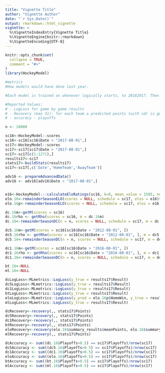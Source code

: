 ```yaml
---
title: "Vignette Title"
author: "Vignette Author"
date: "`r Sys.Date()`"
output: rmarkdown::html_vignette
vignette: >
  %\VignetteIndexEntry{Vignette Title}
  %\VignetteEngine{knitr::rmarkdown}
  %\VignetteEncoding{UTF-8}
---
```


```r
knitr::opts_chunk$set(
  collapse = TRUE,
  comment = "#>"
)
library(HockeyModel)
```

```r
#metrics
#How models would have done last year.

#Each model is trained on whenever logically starts, to 20162017. Then tested on 20172018.

#Reported Values:
# - LogLoss for game by game results
# - Recovery (max 31): for each team a predicted points (with sd) is generated. Sum the density at actual points for each team for a gaussian curve with sd=sd, centre= points predicted
# - accuracy - playoffs

n <- 10000

sc16<-HockeyModel::scores
sc16<-sc16[sc16$Date < "2017-08-01",]
sc17<-HockeyModel::scores
sc17<-sc17[sc17$Date > "2017-08-01",]
sc17<-sc17[c(1:1271),]
results17<-sc17
stats17<-buildStats(results17)
sc17<-sc17[,c('Date','HomeTeam','AwayTeam')]

adv16 <- prepareAdvancedData()
adv16 <- adv16[adv16$Date < "2017-08-01",]


e16<-HockeyModel:::calculateEloRatings(sc16, k=8, mean_value = 1505, new_teams = 1300, regress_strength = 3, home_adv = 35)
elo.16<-remainderSeasonELO(scores = NULL, schedule = sc17, elos = e16)$summary_results
elo.16p<-remainderSeasonELO(scores = NULL, schedule = sc17, elos = e16, odds = TRUE)

dc.16m<-getM(scores = sc16)
dc.16rho <- getRho(scores = sc16, m = dc.16m)
dc.16<-remainderSeasonDC(n = n, scores = NULL, schedule = sc17, m = dc.16m, rho= dc.16rho)$summary_results

dc5.16m<-getM(scores = sc16[sc16$Date > "2012-08-01", ])
dc5.16rho <- getRho(scores = sc16[sc16$Date > "2012-08-01", ], m = dc5.16m)
dc5.16<-remainderSeasonDC(n = n, scores = NULL, schedule = sc17, m = dc5.16m, rho= dc5.16rho)$summary_results

dc1.16m<-getM(scores = sc16[sc16$Date > "2016-08-01", ])
dc1.16rho <- getRho(scores = sc16[sc16$Date > "2016-08-01", ], m = dc1.16m)
dc1.16<-remainderSeasonDC(n = n, scores = NULL, schedule = sc17, m = dc1.16m, rho= dc1.16rho)$summary_results

bt.16<-NULL
ml.16<-NULL

dcLogLoss<-MLmetrics::LogLoss(y_true = results17$Result)
dc5LogLoss<-MLmetrics::LogLoss(y_true = results17$Result)
dc1LogLoss<-MLmetrics::LogLoss(y_true = results17$Result)
btLogLoss<-MLmetrics::LogLoss(y_true = results17$Result)
eloLogLoss<-MLmetrics::LogLoss(y_pred = elo.16p$HomeWin, y_true = results17$Result)
mlLogLoss<-MLmetrics::LogLoss(y_true = results17$Result)

dcRecovery<-recovery(,, stats17$Points)
dc5Recovery<-recovery(,, stats17$Points)
dc1Recovery<-recovery(,, stats17$Points)
btRecovery<-recovery(,, stats17$Points)
eloRecovery<-recovery(elo.16$summary_results$meanPoints, elo.16$summary_results$sdPoints, stats17$Points)
mlRecovery<-recovery(,, stats17$Points)

dcAccuracy <- sum((dc.16$Playoffs>0.5) == sc17$Playoffs)/nrow(sc17)
dc5Accuracy <- sum((dc5.16$Playoffs>0.5) == sc17$Playoffs)/nrow(sc17)
dc1Accuracy <- sum((dc1.16$Playoffs>0.5) == sc17$Playoffs)/nrow(sc17)
eloAccuracy <- sum((elo.16$Playoffs>0.5) == sc17$Playoffs)/nrow(sc17)
btAccuracy <- sum((bt.16$Playoffs>0.5) == sc17$Playoffs)/nrow(sc17)
mlAccuracy <- sum((ml.16$Playoffs>0.5) == sc17$Playoffs)/nrow(sc17)
```
